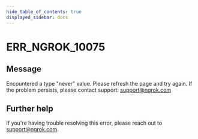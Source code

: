 ```yaml
---
hide_table_of_contents: true
displayed_sidebar: docs
---
```



# ERR_NGROK_10075

## Message

Encountered a type "never" value. Please refresh the page and try again. If the problem persists, please contact support: support@ngrok.com

<ErrorDetails error="err_ngrok_10075" />

## Further help

If you're having trouble resolving this error, please reach out to [support@ngrok.com](mailto:support@ngrok.com?subject=Help%20with%20ERR_NGROK_10075).
